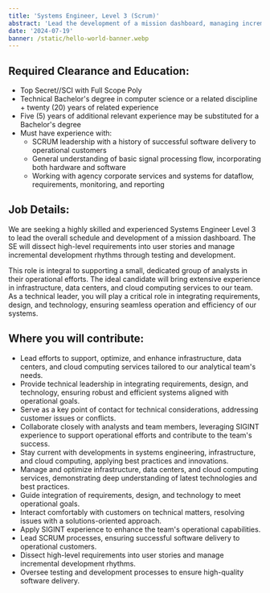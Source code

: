 ```yaml
---
title: 'Systems Engineer, Level 3 (Scrum)'
abstract: 'Lead the development of a mission dashboard, managing incremental development rhythms through testing and development, with a focus on SCRUM leadership and SIGINT experience.'
date: '2024-07-19'
banner: /static/hello-world-banner.webp
---
```


## Required Clearance and Education:

- Top Secret//SCI with Full Scope Poly
- Technical Bachelor's degree in computer science or a related discipline + twenty (20) years of related experience
- Five (5) years of additional relevant experience may be substituted for a Bachelor's degree
- Must have experience with:
  - SCRUM leadership with a history of successful software delivery to operational customers
  - General understanding of basic signal processing flow, incorporating both hardware and software
  - Working with agency corporate services and systems for dataflow, requirements, monitoring, and reporting

## Job Details:

We are seeking a highly skilled and experienced Systems Engineer Level 3 to lead the overall schedule and development of a mission dashboard. The SE will dissect high-level requirements into user stories and manage incremental development rhythms through testing and development.

This role is integral to supporting a small, dedicated group of analysts in their operational efforts. The ideal candidate will bring extensive experience in infrastructure, data centers, and cloud computing services to our team. As a technical leader, you will play a critical role in integrating requirements, design, and technology, ensuring seamless operation and efficiency of our systems.

## Where you will contribute:

- Lead efforts to support, optimize, and enhance infrastructure, data centers, and cloud computing services tailored to our analytical team's needs.
- Provide technical leadership in integrating requirements, design, and technology, ensuring robust and efficient systems aligned with operational goals.
- Serve as a key point of contact for technical considerations, addressing customer issues or conflicts.
- Collaborate closely with analysts and team members, leveraging SIGINT experience to support operational efforts and contribute to the team's success.
- Stay current with developments in systems engineering, infrastructure, and cloud computing, applying best practices and innovations.
- Manage and optimize infrastructure, data centers, and cloud computing services, demonstrating deep understanding of latest technologies and best practices.
- Guide integration of requirements, design, and technology to meet operational goals.
- Interact comfortably with customers on technical matters, resolving issues with a solutions-oriented approach.
- Apply SIGINT experience to enhance the team's operational capabilities.
- Lead SCRUM processes, ensuring successful software delivery to operational customers.
- Dissect high-level requirements into user stories and manage incremental development rhythms.
- Oversee testing and development processes to ensure high-quality software delivery.